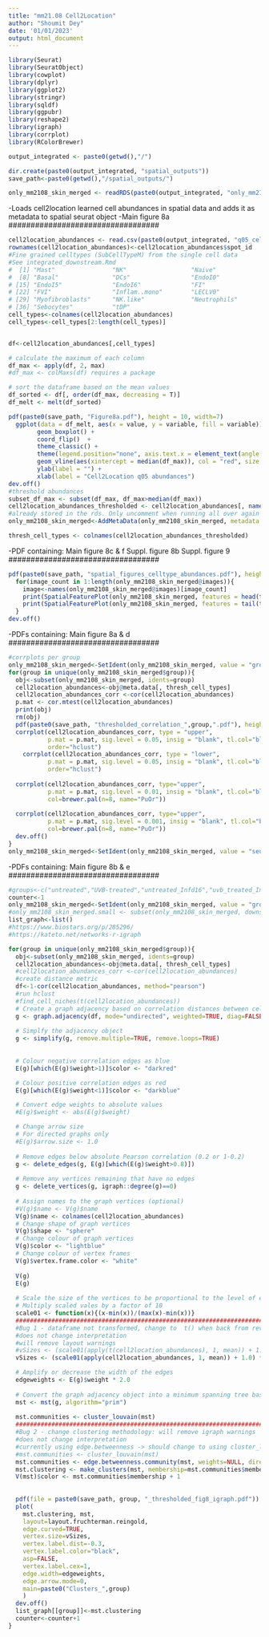---
title: "mm21.08 Cell2Location"
author: "Shoumit Dey"
date: '01/01/2023'
output: html_document
---

```{r setup, include=FALSE}
library(Seurat)
library(SeuratObject)
library(cowplot)
library(dplyr)
library(ggplot2)
library(stringr)
library(sqldf)
library(ggpubr)
library(reshape2)
library(igraph)
library(corrplot)
library(RColorBrewer)

output_integrated <- paste0(getwd(),"/")

dir.create(paste0(output_integrated, "spatial_outputs"))
save_path<-paste0(getwd(),"/spatial_outputs/")
```



```{r read_in_data}
only_mm2108_skin_merged <- readRDS(paste0(output_integrated, "only_mm2108_skin_merged.rds"))
```
##################################
-Loads cell2location learned cell abundances in spatial data
and adds it as metadata to spatial seurat object
-Main figure 8a 
##################################
```{r change_meta}
cell2location_abundances <- read.csv(paste0(output_integrated, "q05_cell_abundance_w_sf_barcoded.csv"))
rownames(cell2location_abundances)<-cell2location_abundances$spot_id
#Fine grained celltypes (SubCellTypeM) from the single cell data
#See integrated_downstream.Rmd
#  [1] "Mast"                "NK"                  "Naive"               "Prolif.T"            "Th1"                 "Th2"                 "gdT"                
#  [8] "Basal"               "DCs"                 "EndoI0"              "EndoI1"              "EndoI2"              "EndoI3"              "EndoI4"             
# [15] "EndoI5"              "EndoI6"              "FI"                  "FII"                 "FIII"                "FIV"                 "FV"                 
# [22] "FVI"                 "Inflam..mono"        "LECLV0"              "LECLV1"              "LECLV2"              "Langerhans.cells"    "Mo.derived.Macs"    
# [29] "Myofibroblasts"      "NK.like"             "Neutrophils"         "Prolif..Myeloid"     "RBCs"                "Reg.TAMs..Resident." "Schwann"            
# [36] "Sebocytes"           "tDP"   
cell_types<-colnames(cell2location_abundances)
cell_types<-cell_types[2:length(cell_types)]


df<-cell2location_abundances[,cell_types]

# calculate the maximum of each column
df_max <- apply(df, 2, max)
#df_max <- colMaxs(df) requires a package

# sort the dataframe based on the mean values
df_sorted <- df[, order(df_max, decreasing = T)]
df_melt <- melt(df_sorted)

pdf(paste0(save_path, "Figure8a.pdf"), height = 10, width=7)
  ggplot(data = df_melt, aes(x = value, y = variable, fill = variable)) + 
        geom_boxplot() + 
        coord_flip()  + 
        theme_classic() + 
        theme(legend.position="none", axis.text.x = element_text(angle = 90, hjust = 1)) +
        geom_vline(aes(xintercept = median(df_max)), col = "red", size = 0.3) +
        ylab(label = "") +
        xlab(label = "Cell2Location q05 abundances")
dev.off() 
#threshold abundances
subset_df_max <- subset(df_max, df_max>median(df_max))
cell2location_abundances_thresholded <- cell2location_abundances[, names(subset_df_max)]
#already stored in the rds. Only uncomment when running all over again
only_mm2108_skin_merged<-AddMetaData(only_mm2108_skin_merged, metadata = cell2location_abundances_thresholded)

thresh_cell_types <- colnames(cell2location_abundances_thresholded)

```
##################################
-PDF containing:
Main figure 8c & f
Suppl. figure 8b
Suppl. figure 9
##################################
```{r spatial_maps}

pdf(paste0(save_path, "spatial_figures_celltype_abundances.pdf"), height = 9, width=15)
  for(image_count in 1:length(only_mm2108_skin_merged@images)){
    image<-names(only_mm2108_skin_merged@images)[image_count]
    print(SpatialFeaturePlot(only_mm2108_skin_merged, features = head(thresh_cell_types,9), image.alpha = 0, pt.size.factor = 4, alpha = c(0.1,2), images =image, ncol = 3))
    print(SpatialFeaturePlot(only_mm2108_skin_merged, features = tail(thresh_cell_types,9), image.alpha = 0, pt.size.factor = 4, alpha = c(0.1,2), images = image, ncol = 3))
  }
dev.off()


```

##################################
-PDFs containing:
Main figure 8a & d
##################################

```{r corrplots per group}
#corrplots per group
only_mm2108_skin_merged<-SetIdent(only_mm2108_skin_merged, value = "group")
for(group in unique(only_mm2108_skin_merged$group)){
  obj<-subset(only_mm2108_skin_merged, idents=group)
  cell2location_abundances<-obj@meta.data[, thresh_cell_types]
  cell2location_abundances_corr <-cor(cell2location_abundances)
  p.mat <- cor.mtest(cell2location_abundances)
  print(obj) 
  rm(obj)
  pdf(paste0(save_path, "thresholded_correlation_",group,".pdf"), height = 10, width=15)
  corrplot(cell2location_abundances_corr, type = "upper", 
           p.mat = p.mat, sig.level = 0.05, insig = "blank", tl.col="black", tl.srt=45,
           order="hclust")
    corrplot(cell2location_abundances_corr, type = "lower", 
           p.mat = p.mat, sig.level = 0.05, insig = "blank", tl.col="black", tl.srt=45,
           order="hclust")
  
  corrplot(cell2location_abundances_corr, type="upper", 
           p.mat = p.mat, sig.level = 0.01, insig = "blank", tl.col="black", tl.srt=45,
           col=brewer.pal(n=8, name="PuOr"))
  
  corrplot(cell2location_abundances_corr, type="upper", 
           p.mat = p.mat, sig.level = 0.001, insig = "blank", tl.col="black", tl.srt=45,
           col=brewer.pal(n=8, name="PuOr"))
  dev.off() 
}
only_mm2108_skin_merged<-SetIdent(only_mm2108_skin_merged, value = "seurat_clusters") 
```

##################################
-PDFs containing:
Main figure 8b & e
##################################

```{r}
#groups<-c("untreated","UVB-treated","untreated_Infd16","uvb_treated_Infd16")
counter<-1
only_mm2108_skin_merged<-SetIdent(only_mm2108_skin_merged, value = "group")
#only_mm2108_skin_merged.small <- subset(only_mm2108_skin_merged, downsample = 200)
list_graph<-list()
#https://www.biostars.org/p/285296/
#https://kateto.net/networks-r-igraph

for(group in unique(only_mm2108_skin_merged$group)){
  obj<-subset(only_mm2108_skin_merged, idents=group)
  cell2location_abundances<-obj@meta.data[, thresh_cell_types]
  #cell2location_abundances_corr <-cor(cell2location_abundances)
  #create distance metric
  df<-1-cor(cell2location_abundances, method="pearson")
  #run hclust
  #find_cell_niches(t(cell2location_abundances))
  # Create a graph adjacency based on correlation distances between cell types in  pairwise fashion.
  g <- graph.adjacency(df, mode="undirected", weighted=TRUE, diag=FALSE)
  
  # Simplfy the adjacency object
  g <- simplify(g, remove.multiple=TRUE, remove.loops=TRUE)
  
  
  # Colour negative correlation edges as blue
  E(g)[which(E(g)$weight>1)]$color <- "darkred"

  # Colour positive correlation edges as red
  E(g)[which(E(g)$weight<1)]$color <- "darkblue"

  # Convert edge weights to absolute values
  #E(g)$weight <- abs(E(g)$weight)

  # Change arrow size
  # For directed graphs only
  #E(g)$arrow.size <- 1.0
  
  # Remove edges below absolute Pearson correlation (0.2 or 1-0.2)
  g <- delete_edges(g, E(g)[which(E(g)$weight>0.8)])
  
  # Remove any vertices remaining that have no edges
  g <- delete_vertices(g, igraph::degree(g)==0)
  
  # Assign names to the graph vertices (optional)
  #V(g)$name <- V(g)$name
  V(g)$name <- colnames(cell2location_abundances)
  # Change shape of graph vertices
  V(g)$shape <- "sphere"
  # Change colour of graph vertices
  V(g)$color <- "lightblue"
  # Change colour of vertex frames
  V(g)$vertex.frame.color <- "white"
  
  V(g)
  E(g)
  
  # Scale the size of the vertices to be proportional to the level of expression of   each cell type represented by each vertex
  # Multiply scaled vales by a factor of 10
  scale01 <- function(x){(x-min(x))/(max(x)-min(x))}
  ###########################################################################
  #Bug 1 - dataframe not transformed, change to  t() when back from review
  #does not change interpretation
  #will remove layout warnings
  #vSizes <- (scale01(apply(t(cell2location_abundances), 1, mean)) + 1.0) * 10
  vSizes <- (scale01(apply(cell2location_abundances, 1, mean)) + 1.0) * 10

  # Amplify or decrease the width of the edges
  edgeweights <- E(g)$weight * 2.0
  
  # Convert the graph adjacency object into a minimum spanning tree based on Prim's algorithm
  mst <- mst(g, algorithm="prim")
  
  mst.communities <- cluster_louvain(mst)
  ###########################################################################
  #Bug 2 - change clustering methodology: will remove igraph warnings
  #does not change interpretation
  #currently using edge.betweenness -> should change to using cluster_louvain()
  #mst.communities <- cluster_louvain(mst)
  mst.communities <- edge.betweenness.community(mst, weights=NULL, directed=FALSE)
  mst.clustering <- make_clusters(mst, membership=mst.communities$membership)
  V(mst)$color <- mst.communities$membership + 1
  
  
  pdf(file = paste0(save_path, group, "_thresholded_fig8_igraph.pdf"))
  plot(
    mst.clustering, mst,
    layout=layout.fruchterman.reingold,
    edge.curved=TRUE,
    vertex.size=vSizes,
    vertex.label.dist=-0.3,
    vertex.label.color="black",
    asp=FALSE,
    vertex.label.cex=1,
    edge.width=edgeweights,
    edge.arrow.mode=0,
    main=paste0("Clusters_",group)
    )
  dev.off()
  list_graph[[group]]<-mst.clustering
  counter<-counter+1
}

```
